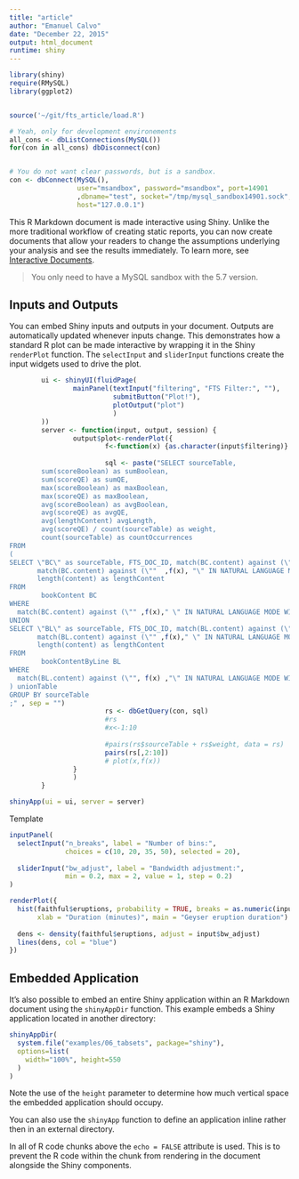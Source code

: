 ```yaml
---
title: "article"
author: "Emanuel Calvo"
date: "December 22, 2015"
output: html_document
runtime: shiny
---
```


```r
library(shiny)
require(RMySQL)
library(ggplot2)


source('~/git/fts_article/load.R')

# Yeah, only for development environements
all_cons <- dbListConnections(MySQL())
for(con in all_cons) dbDisconnect(con)


# You do not want clear passwords, but is a sandbox.
con <- dbConnect(MySQL(), 
                 user="msandbox", password="msandbox", port=14901 
                 ,dbname="test", socket="/tmp/mysql_sandbox14901.sock", 
                 host="127.0.0.1")


```

This R Markdown document is made interactive using Shiny. Unlike the more traditional workflow of creating static reports, you can now create documents that allow your readers to change the assumptions underlying your analysis and see the results immediately.  To learn more, see [Interactive Documents](http://rmarkdown.rstudio.com/authoring_shiny.html).


> You only need to have a MySQL sandbox with the 5.7 version.

## Inputs and Outputs

You can embed Shiny inputs and outputs in your document. Outputs are automatically updated whenever inputs change.  This demonstrates how a standard R plot can be made interactive by wrapping it in the Shiny `renderPlot` function. The `selectInput` and `sliderInput` functions create the input widgets used to drive the plot.

```r
        ui <- shinyUI(fluidPage(
                mainPanel(textInput("filtering", "FTS Filter:", ""),
                          submitButton("Plot!"),
                          plotOutput("plot")
                          )
        ))
        server <- function(input, output, session) {
                output$plot<-renderPlot({
                        f<-function(x) {as.character(input$filtering)}
                        
                        sql <- paste("SELECT sourceTable, 
        sum(scoreBoolean) as sumBoolean, 
        sum(scoreQE) as sumQE,
        max(scoreBoolean) as maxBoolean,
        max(scoreQE) as maxBoolean,
        avg(scoreBoolean) as avgBoolean, 
        avg(scoreQE) as avgQE,
        avg(lengthContent) avgLength,
        avg(scoreQE) / count(sourceTable) as weight,
        count(sourceTable) as countOccurrences
FROM
(
SELECT \"BC\" as sourceTable, FTS_DOC_ID, match(BC.content) against (\"" ,f(x) ," \" IN BOOLEAN MODE) as scoreBoolean,
       match(BC.content) against (\""  ,f(x), "\" IN NATURAL LANGUAGE MODE WITH QUERY EXPANSION) scoreQE,
       length(content) as lengthContent
FROM
        bookContent BC
WHERE
  match(BC.content) against (\"" ,f(x)," \" IN NATURAL LANGUAGE MODE WITH QUERY EXPANSION)
UNION
SELECT \"BL\" as sourceTable, FTS_DOC_ID, match(BL.content) against (\"",f(x)," \" IN BOOLEAN MODE) as scoreBoolean,
       match(BL.content) against (\"" ,f(x)," \" IN NATURAL LANGUAGE MODE WITH QUERY EXPANSION) scoreQE,
       length(content) as lengthContent
FROM
        bookContentByLine BL
WHERE
  match(BL.content) against (\"", f(x) ,"\" IN NATURAL LANGUAGE MODE WITH QUERY EXPANSION)
) unionTable
GROUP BY sourceTable
;" , sep = "")
                        rs <- dbGetQuery(con, sql)
                        #rs
                        #x<-1:10
                        
                        #pairs(rs$sourceTable + rs$weight, data = rs)
                        pairs(rs[,2:10])
                        # plot(x,f(x))
                }                        
                )              
        }

shinyApp(ui = ui, server = server)
```

Template

```r
inputPanel(
  selectInput("n_breaks", label = "Number of bins:",
              choices = c(10, 20, 35, 50), selected = 20),
  
  sliderInput("bw_adjust", label = "Bandwidth adjustment:",
              min = 0.2, max = 2, value = 1, step = 0.2)
)

renderPlot({
  hist(faithful$eruptions, probability = TRUE, breaks = as.numeric(input$n_breaks),
       xlab = "Duration (minutes)", main = "Geyser eruption duration")
  
  dens <- density(faithful$eruptions, adjust = input$bw_adjust)
  lines(dens, col = "blue")
})
```

## Embedded Application

It's also possible to embed an entire Shiny application within an R Markdown document using the `shinyAppDir` function. This example embeds a Shiny application located in another directory:

```r
shinyAppDir(
  system.file("examples/06_tabsets", package="shiny"),
  options=list(
    width="100%", height=550
  )
)
```

Note the use of the `height` parameter to determine how much vertical space the embedded application should occupy.

You can also use the `shinyApp` function to define an application inline rather then in an external directory.

In all of R code chunks above the `echo = FALSE` attribute is used. This is to prevent the R code within the chunk from rendering in the document alongside the Shiny components.



